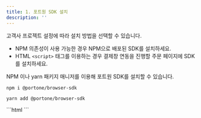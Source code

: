 ```yaml
---
title: 1. 포트원 SDK 설치
description: ''
---
```




고객사 프로젝트 설정에 따라 설치 방법을 선택할 수 있습니다.

* NPM 의존성이 사용 가능한 경우 NPM으로 배포된 SDK를 설치하세요.
* HTML `<script>` 태그를 이용하는 경우 결제창 연동을 진행할 주문 페이지에 SDK를 설치하세요.

<Tabs>
<Tab title="NPM 패키지로 추가">
NPM 이나 yarn 패키지 매니저를 이용해 포트원 SDK를 설치할 수 있습니다.

```shell
npm i @portone/browser-sdk
```

```shell
yarn add @portone/browser-sdk
```

</Tab>

<Tab title="<script> 태그로 추가">
```html
<script src="https://cdn.portone.io/v2/browser-sdk.js"></script>
```

</Tab>
</Tabs>
